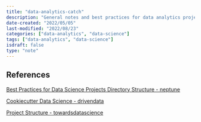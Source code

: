 ```yaml
---
title: "data-analytics-catch"
description: "General notes and best practices for data analytics projects"
date-created: "2022/05/05"
last-modified: "2022/08/23"
categories: ["data-analytics", "data-science"]
tags: ["data-analytics", "data-science"]
isdraft: false
type: "note"
---
```



## References

[Best Practices for Data Science Projects Directory Structure - neptune](https://neptune.ai/blog/best-practices-for-data-science-project-workflows-and-file-organizations)

[Cookiecutter Data Science - drivendata](https://drivendata.github.io/cookiecutter-data-science/)

[Project Structure - towardsdatascience](https://towardsdatascience.com/structure-your-data-science-projects-6c6c8653c16a)
